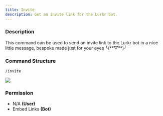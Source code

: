 ```yaml
---
title: Invite
description: Get an invite link for the Lurkr bot.
---
```


### Description

This command can be used to send an invite link to the Lurkr bot in a nice little message, bespoke made just for your
eyes ╰(\*°▽°\*)╯

### Command Structure

```
/invite
```

![](../../_assets/6uPkfm6.png)

### **Permission**

- N/A **(User)**
- Embed Links **(Bot)**

